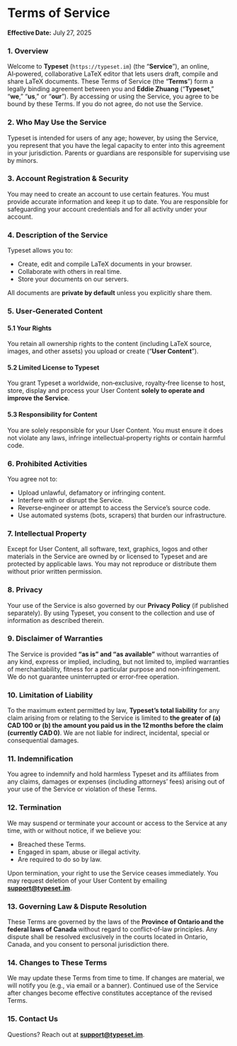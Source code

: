 # Terms of Service

**Effective Date:** July 27, 2025

### 1. Overview

Welcome to **Typeset** (`https://typeset.im`) (the “**Service**”), an online, AI‑powered, collaborative LaTeX editor that lets users draft, compile and share LaTeX documents. These Terms of Service (the “**Terms**”) form a legally binding agreement between you and **Eddie Zhuang** (“**Typeset**,” “**we**,” “**us**,” or “**our**”). By accessing or using the Service, you agree to be bound by these Terms. If you do not agree, do not use the Service.

### 2. Who May Use the Service

Typeset is intended for users of any age; however, by using the Service, you represent that you have the legal capacity to enter into this agreement in your jurisdiction. Parents or guardians are responsible for supervising use by minors.

### 3. Account Registration & Security

You may need to create an account to use certain features. You must provide accurate information and keep it up to date. You are responsible for safeguarding your account credentials and for all activity under your account.

### 4. Description of the Service

Typeset allows you to:

- Create, edit and compile LaTeX documents in your browser.
- Collaborate with others in real time.
- Store your documents on our servers.

All documents are **private by default** unless you explicitly share them.

### 5. User‑Generated Content

#### 5.1 Your Rights

You retain all ownership rights to the content (including LaTeX source, images, and other assets) you upload or create (“**User Content**”).

#### 5.2 Limited License to Typeset

You grant Typeset a worldwide, non‑exclusive, royalty‑free license to host, store, display and process your User Content **solely to operate and improve the Service**.

#### 5.3 Responsibility for Content

You are solely responsible for your User Content. You must ensure it does not violate any laws, infringe intellectual‑property rights or contain harmful code.

### 6. Prohibited Activities

You agree not to:

- Upload unlawful, defamatory or infringing content.
- Interfere with or disrupt the Service.
- Reverse‑engineer or attempt to access the Service’s source code.
- Use automated systems (bots, scrapers) that burden our infrastructure.

### 7. Intellectual Property

Except for User Content, all software, text, graphics, logos and other materials in the Service are owned by or licensed to Typeset and are protected by applicable laws. You may not reproduce or distribute them without prior written permission.

### 8. Privacy

Your use of the Service is also governed by our **Privacy Policy** (if published separately). By using Typeset, you consent to the collection and use of information as described therein.

### 9. Disclaimer of Warranties

The Service is provided **“as is” and “as available”** without warranties of any kind, express or implied, including, but not limited to, implied warranties of merchantability, fitness for a particular purpose and non‑infringement. We do not guarantee uninterrupted or error‑free operation.

### 10. Limitation of Liability

To the maximum extent permitted by law, **Typeset’s total liability** for any claim arising from or relating to the Service is limited to **the greater of (a) CAD 100 or (b) the amount you paid us in the 12 months before the claim (currently CAD 0)**. We are not liable for indirect, incidental, special or consequential damages.

### 11. Indemnification

You agree to indemnify and hold harmless Typeset and its affiliates from any claims, damages or expenses (including attorneys’ fees) arising out of your use of the Service or violation of these Terms.

### 12. Termination

We may suspend or terminate your account or access to the Service at any time, with or without notice, if we believe you:

- Breached these Terms.
- Engaged in spam, abuse or illegal activity.
- Are required to do so by law.

Upon termination, your right to use the Service ceases immediately. You may request deletion of your User Content by emailing **[support@typeset.im](mailto:support@typeset.im)**.

### 13. Governing Law & Dispute Resolution

These Terms are governed by the laws of the **Province of Ontario and the federal laws of Canada** without regard to conflict‑of‑law principles. Any dispute shall be resolved exclusively in the courts located in Ontario, Canada, and you consent to personal jurisdiction there.

### 14. Changes to These Terms

We may update these Terms from time to time. If changes are material, we will notify you (e.g., via email or a banner). Continued use of the Service after changes become effective constitutes acceptance of the revised Terms.

### 15. Contact Us

Questions? Reach out at **[support@typeset.im](mailto:support@typeset.im)**.
